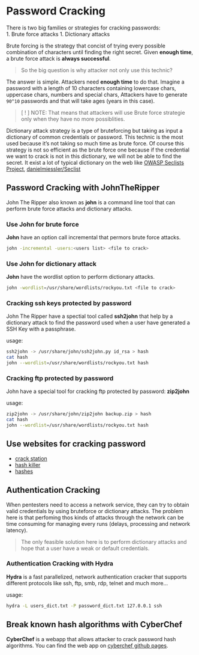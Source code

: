 # Password Cracking {-}

There is two big families or strategies for cracking passwords:  
1. Brute force attacks
1. Dictionary attacks

Brute forcing is the strategy that concist of trying every possible combination of characters until finding the right secret. Given **enough time**, a brute force
attack is **always successful**.

> So the big question is why attacker not only use this technic? 

The answer is simple. Attackers need **enough time** to do that. Imagine a password with a length of 10 characters containing lowercase chars, uppercase chars,
numbers and special chars, Attackers have to generate `90^10` passwords and that will take ages (years in this case).

> [ ! ] NOTE: That means that attackers will use Brute force strategie only when they have no more possiblities. 

Dictionary attack strategy is a type of bruteforcing but taking as input a dictionary of common credentials or password. This technic is the most used because it's 
not taking so much time as brute force. Of course this strategy is not so efficient as the brute force one because if the credential we want to crack is not in
this dictionary, we will not be able to find the secret. It exist a lot of typical dictionary on the web like [OWASP Seclists Project](https://www.owasp.org/index.php/OWASP_SecLists_Project),
[danielmiessler/Seclist](https://github.com/danielmiessler/SecLists)

## Password Cracking with JohnTheRipper {-}

John The Ripper also known as **john** is a command line tool that can perform brute force attacks and dictionary attacks.

### Use John for brute force {-}

**John** have an option call incremental that permors brute force attacks.

```bash
john -incremental -users:<users list> <file to crack>
```

### Use John for dictionary attack {-}

**John** have the wordlist option to perform dictionary attacks.

```bash
john -wordlist=/usr/share/wordlists/rockyou.txt <file to crack>
```

### Cracking ssh keys protected by password {-}

John The Ripper have a spectial tool called **ssh2john** that help by a dictionary attack to find the 
password used when a user have generated a SSH Key with a passphrase.

usage:

```bash
ssh2john -> /usr/share/john/ssh2john.py id_rsa > hash
cat hash
john --wordlist=/usr/share/wordlists/rockyou.txt hash
```

### Cracking ftp protected by password {-}

John have a special tool for cracking ftp protected by password: **zip2john**

usage:

```bash
zip2john -> /usr/share/john/zip2john backup.zip > hash
cat hash
john --wordlist=/usr/share/wordlists/rockyou.txt hash
```


## Use websites for cracking password {-}

- [crack station](https://crackstation.net)
- [hash killer](https://hashkiller.io)
- [hashes](https://hashes.com)

## Authentication Cracking {-}

When pentesters need to access a network service, they can try to obtain valid credentials by using bruteforce or dictionary attacks.
The problem here is that perfoming thos kinds of attacks through the network can be time consuming for managing every runs (delays, processing and network latency).

> The only feasible solution here is to perform dictionary attacks and hope that a user have a weak or default credentials.


### Authentication Cracking with Hydra {-}

**Hydra** is a fast parallelized, network authentication cracker that supports different protocols like ssh, ftp, smb, rdp, telnet and much more...

usage:
```bash
hydra -L users_dict.txt -P password_dict.txt 127.0.0.1 ssh
```

## Break known hash algorithms with CyberChef {-}

**CyberChef** is a webapp that allows attacker to crack password hash algorithms. You can find the web app on [cyberchef github pages](https://gchq.github.io/CyberChef/).
